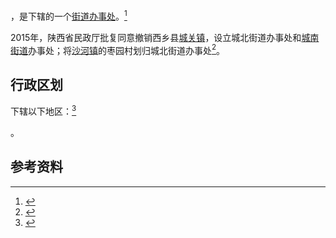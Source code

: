 {{中国乡级行政区|61/07/24/100/000}}

'''{{PAGENAMEBASE}}'''，是{{PRC admin/fullname|61/07/24/100/000|3}}下辖的一个[[街道办事处|街道办事处]]。<ref>{{PRC admin/ref sgc|{{PRC admin/parent|61/07/24/100/000}}}}</ref>

2015年，陕西省民政厅批复同意撤销西乡县[[城关镇_(西乡县)|城关镇]]，设立城北街道办事处和[[城南街道_(西乡县)|城南街道]]办事处；将[[沙河镇_(西乡县)|沙河镇]]的枣园村划归城北街道办事处<ref>{{Cite web |url=http://shaanxi.mca.gov.cn/article/mzyw1/201507/20150700841888.shtml |title=陕西省民政厅关于陕西省乡镇行政区划调整的公告 |access-date=2017-09-14 |archive-url=https://web.archive.org/web/20170914220400/http://shaanxi.mca.gov.cn/article/mzyw1/201507/20150700841888.shtml |archive-date=2017-09-14 |dead-url=yes }}</ref>。

== 行政区划 ==

{{PAGENAMEBASE}}下辖以下地区：<ref>{{PRC admin/ref sgc|61/07/24/100/000}}</ref>

{{PRC admin/children|61/07/24/100/000}}。

== 参考资料 ==

{{reflist}}

{{行政区划小作品}}
{{PRC admin/navcat|61/07/24/100/000}}